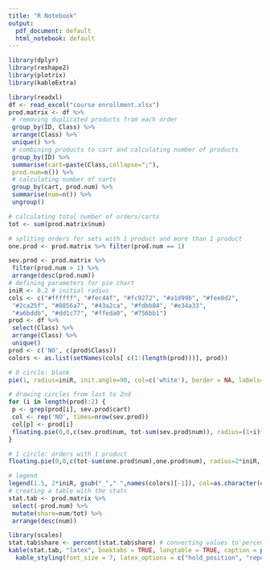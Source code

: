 ---
title: "R Notebook"
output:
  pdf_document: default
  html_notebook: default
---

```{r message=FALSE, warning=FALSE, include=FALSE}
library(dplyr)
library(reshape2)
library(plotrix)
library(kableExtra)
```

```{r message=FALSE, warning=FALSE, include=FALSE}
library(readxl)
df <- read_excel("course enrollment.xlsx")
prod.matrix <- df %>%
 # removing duplicated products from each order
 group_by(ID, Class) %>%
 arrange(Class) %>%
 unique() %>%
 # combining products to cart and calculating number of products
 group_by(ID) %>%
 summarise(cart=paste(Class,collapse=";"),
 prod.num=n()) %>%
 # calculating number of carts
 group_by(cart, prod.num) %>%
 summarise(num=n()) %>%
 ungroup()
```

```{r message=FALSE, warning=FALSE, include=FALSE}
# calculating total number of orders/carts
tot <- sum(prod.matrix$num)

# spliting orders for sets with 1 product and more than 1 product
one.prod <- prod.matrix %>% filter(prod.num == 1)

sev.prod <- prod.matrix %>%
 filter(prod.num > 1) %>%
 arrange(desc(prod.num))
# defining parameters for pie chart
iniR <- 0.2 # initial radius
cols <- c("#ffffff", "#fec44f", "#fc9272", "#a1d99b", "#fee0d2",
 "#2ca25f", "#8856a7", "#43a2ca", "#fdbb84", "#e34a33",
 "#a6bddb", "#dd1c77", "#ffeda0", "#756bb1")
prod <- df %>%
 select(Class) %>%
 arrange(Class) %>%
 unique()
prod <- c('NO', c(prod$Class))
colors <- as.list(setNames(cols[ c(1:(length(prod)))], prod))
```

```{r echo=FALSE, message=FALSE, warning=FALSE}
# 0 circle: blank
pie(1, radius=iniR, init.angle=90, col=c('white'), border = NA, labels='')

# drawing circles from last to 2nd
for (i in length(prod):2) {
 p <- grep(prod[i], sev.prod$cart)
 col <- rep('NO', times=nrow(sev.prod))
 col[p] <- prod[i]
 floating.pie(0,0,c(sev.prod$num, tot-sum(sev.prod$num)), radius=(1+i)*iniR, startpos=pi/2, col=as.character(colors [ c(col, 'NO')]), border="#44aaff")
}

# 1 circle: orders with 1 product
floating.pie(0,0,c(tot-sum(one.prod$num),one.prod$num), radius=2*iniR, startpos=pi/2, col=as.character(colors [ c('NO',one.prod$cart)]), border="#44aaff")

# legend
legend(1.5, 2*iniR, gsub("_"," ",names(colors)[-1]), col=as.character(colors [-1]), pch=19, bty='n', ncol=1)
# creating a table with the stats
stat.tab <- prod.matrix %>%
 select(-prod.num) %>%
 mutate(share=num/tot) %>%
 arrange(desc(num))

library(scales)
stat.tab$share <- percent(stat.tab$share) # converting values to percents
kable(stat.tab, "latex", booktabs = TRUE, longtable = TRUE, caption = paste("Shopping cart analysis of commonly enrolled courses for Fall 2022")) %>%
  kable_styling(font_size = 7, latex_options = c("hold_position", "repeat_header"))


```
